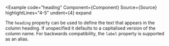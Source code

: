 
<Example
  code="heading"
  Component={Component}
  Source={Source}
  highlightLines="4-5"
  undent={4}
  expand
>
  The `heading` property can be used to define the text that appears in the
  column heading.  If unspecified it defaults to a capitalised version of the
  column name.  For backwards compatibility, the `label` property is supported
  as an alias.
</Example>
